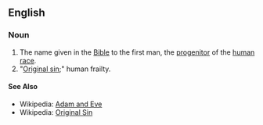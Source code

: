 ==English==
===Noun===
#The name given in the [[Bible]] to the first man, the [[progenitor]] of the [[human race]].
#"[[Original sin]];" human frailty.

====See Also====
*Wikipedia: [[w:Adam and Eve|Adam and Eve]]
*Wikipedia: [[w:Original sin|Original Sin]]
